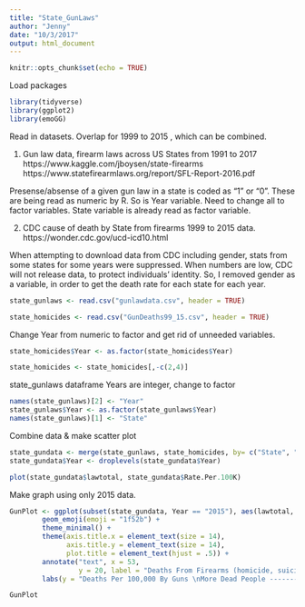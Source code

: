 ```yaml
---
title: "State_GunLaws"
author: "Jenny"
date: "10/3/2017"
output: html_document
---
```


```r
knitr::opts_chunk$set(echo = TRUE)
```

Load packages
```r
library(tidyverse)
library(ggplot2)
library(emoGG)
```

Read in datasets. Overlap for 1999 to 2015 , which can be combined.

1. Gun law data, firearm laws across US States from 1991 to 2017 https://www.kaggle.com/jboysen/state-firearms
https://www.statefirearmlaws.org/report/SFL-Report-2016.pdf

Presense/absense of a given gun law in a state is coded as "1" or "0". These are being read as numeric by R. So is Year variable. Need to change all to factor variables. State variable is already read as factor variable.

2. CDC cause of death by State from firearms 1999 to 2015 data. https://wonder.cdc.gov/ucd-icd10.html

When attempting to download data from CDC including gender, stats from some states for some years were suppressed. When numbers are low, CDC will not release data, to protect individuals' identity. So, I removed gender as a variable, in order to get the death rate for each state for each year.

```r
state_gunlaws <- read.csv("gunlawdata.csv", header = TRUE)

state_homicides <- read.csv("GunDeaths99_15.csv", header = TRUE)

```
Change Year from numeric to factor and get rid of unneeded variables.
```r

state_homicides$Year <- as.factor(state_homicides$Year)

state_homicides <- state_homicides[,-c(2,4)]

```

state_gunlaws dataframe Years are integer, change to factor
```r

names(state_gunlaws)[2] <- "Year"
state_gunlaws$Year <- as.factor(state_gunlaws$Year)
names(state_gunlaws)[1] <- "State"
```

Combine data & make scatter plot
```r
state_gundata <- merge(state_gunlaws, state_homicides, by= c("State", "Year"))
state_gundata$Year <- droplevels(state_gundata$Year)

plot(state_gundata$lawtotal, state_gundata$Rate.Per.100K)
```

Make graph using only 2015 data.

```r
GunPlot <- ggplot(subset(state_gundata, Year == "2015"), aes(lawtotal, Rate.Per.100K)) + 
        geom_emoji(emoji = "1f52b") +
        theme_minimal() +
        theme(axis.title.x = element_text(size = 14), 
              axis.title.y = element_text(size = 14),
              plot.title = element_text(hjust = .5)) +
        annotate("text", x = 53, 
                 y = 20, label = "Deaths From Firearms (homicide, suicide, accident) \n& Gun Restriction Laws in Each State: 2015\nWhere would you want your loved ones to live?", size = 5) +
        labs(y = "Deaths Per 100,000 By Guns \nMore Dead People ---------------------------->", x = "Total Gun Restriction Laws \nHarder to Get Guns, Because More State Gun Laws ---------------------------> \n ", title = "To find out about your state, go to\nhttps://www.statefirearmlaws.org/report/SFL-Report-2016.pdf", caption="@jblistman. Data sources: CDC & statefirearmlaws.org")

GunPlot

```
